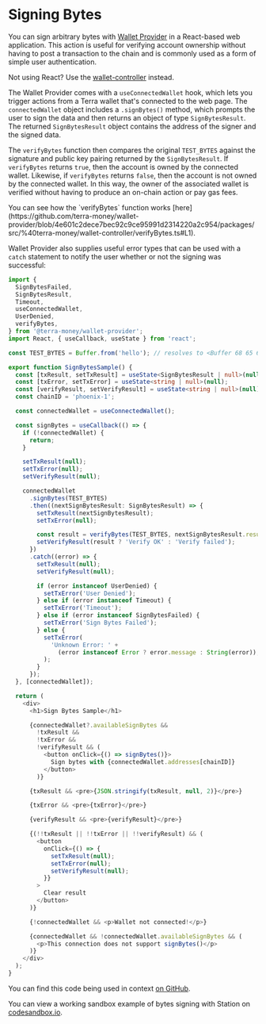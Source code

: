 
# Signing Bytes

You can sign arbitrary bytes with [Wallet Provider](https://www.npmjs.com/package/@terra-money/wallet-provider) in a React-based web application. This action is useful for verifying account ownership without having to post a transaction to the chain and is commonly used as a form of simple user authentication.

<Admonition type="tip" icon="💡">

Not using React? Use the [wallet-controller](https://www.npmjs.com/package/@terra-money/wallet-controller) instead.

</Admonition>

The Wallet Provider comes with a `useConnectedWallet` hook, which lets you trigger actions from a Terra wallet that's connected to the web page. The `connectedWallet` object includes a `.signBytes()` method, which prompts the user to sign the data and then returns an object of type `SignBytesResult`. The returned `SignBytesResult` object contains the address of the signer and the signed data.

The `verifyBytes` function then compares the original `TEST_BYTES` against the signature and public key pairing returned by the `SignBytesResult`. If `verifyBytes` returns `true`, then the account is owned by the connected wallet. Likewise, if `verifyBytes` returns `false`, then the account is not owned by the connected wallet. In this way, the owner of the associated wallet is verified without having to produce an on-chain action or pay gas fees.

<Admonition type="tip" icon="💡">
  You can see how the `verifyBytes` function works
  [here](https://github.com/terra-money/wallet-provider/blob/4e601c2dece7bec92c9ce95991d2314220a2c954/packages/src/%40terra-money/wallet-controller/verifyBytes.ts#L1).
</Admonition>

Wallet Provider also supplies useful error types that can be used with a `catch` statement to notify the user whether or not the signing was successful:

```ts
import {
  SignBytesFailed,
  SignBytesResult,
  Timeout,
  useConnectedWallet,
  UserDenied,
  verifyBytes,
} from '@terra-money/wallet-provider';
import React, { useCallback, useState } from 'react';

const TEST_BYTES = Buffer.from('hello'); // resolves to <Buffer 68 65 6c 6c 6f>

export function SignBytesSample() {
  const [txResult, setTxResult] = useState<SignBytesResult | null>(null);
  const [txError, setTxError] = useState<string | null>(null);
  const [verifyResult, setVerifyResult] = useState<string | null>(null);
  const chainID = 'phoenix-1';

  const connectedWallet = useConnectedWallet();

  const signBytes = useCallback(() => {
    if (!connectedWallet) {
      return;
    }

    setTxResult(null);
    setTxError(null);
    setVerifyResult(null);

    connectedWallet
      .signBytes(TEST_BYTES)
      .then((nextSignBytesResult: SignBytesResult) => {
        setTxResult(nextSignBytesResult);
        setTxError(null);

        const result = verifyBytes(TEST_BYTES, nextSignBytesResult.result);
        setVerifyResult(result ? 'Verify OK' : 'Verify failed');
      })
      .catch((error) => {
        setTxResult(null);
        setVerifyResult(null);

        if (error instanceof UserDenied) {
          setTxError('User Denied');
        } else if (error instanceof Timeout) {
          setTxError('Timeout');
        } else if (error instanceof SignBytesFailed) {
          setTxError('Sign Bytes Failed');
        } else {
          setTxError(
            'Unknown Error: ' +
              (error instanceof Error ? error.message : String(error)),
          );
        }
      });
  }, [connectedWallet]);

  return (
    <div>
      <h1>Sign Bytes Sample</h1>

      {connectedWallet?.availableSignBytes &&
        !txResult &&
        !txError &&
        !verifyResult && (
          <button onClick={() => signBytes()}>
            Sign bytes with {connectedWallet.addresses[chainID]}
          </button>
        )}

      {txResult && <pre>{JSON.stringify(txResult, null, 2)}</pre>}

      {txError && <pre>{txError}</pre>}

      {verifyResult && <pre>{verifyResult}</pre>}

      {(!!txResult || !!txError || !!verifyResult) && (
        <button
          onClick={() => {
            setTxResult(null);
            setTxError(null);
            setVerifyResult(null);
          }}
        >
          Clear result
        </button>
      )}

      {!connectedWallet && <p>Wallet not connected!</p>}

      {connectedWallet && !connectedWallet.availableSignBytes && (
        <p>This connection does not support signBytes()</p>
      )}
    </div>
  );
}
```

You can find this code being used in context [on GitHub](https://github.com/terra-money/wallet-provider/blob/main/templates/create-react-app/src/components/SignBytesSample.tsx).

You can view a working sandbox example of bytes signing with Station on [codesandbox.io](https://codesandbox.io/s/github/terra-money/wallet-provider/tree/main/templates/create-react-app).

